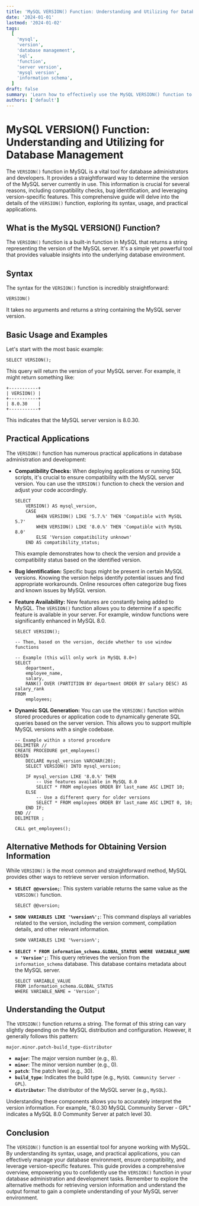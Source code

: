 ```yaml
---
title: 'MySQL VERSION() Function: Understanding and Utilizing for Database Management'
date: '2024-01-01'
lastmod: '2024-01-02'
tags:
  [
    'mysql',
    'version',
    'database management',
    'sql',
    'function',
    'server version',
    'mysql version',
    'information schema',
  ]
draft: false
summary: 'Learn how to effectively use the MySQL VERSION() function to retrieve and understand your MySQL server version. This comprehensive guide covers syntax, examples, and practical applications for database administration and compatibility checks.'
authors: ['default']
---
```


# MySQL VERSION() Function: Understanding and Utilizing for Database Management

The `VERSION()` function in MySQL is a vital tool for database administrators and developers. It provides a straightforward way to determine the version of the MySQL server currently in use. This information is crucial for several reasons, including compatibility checks, bug identification, and leveraging version-specific features. This comprehensive guide will delve into the details of the `VERSION()` function, exploring its syntax, usage, and practical applications.

## What is the MySQL VERSION() Function?

The `VERSION()` function is a built-in function in MySQL that returns a string representing the version of the MySQL server. It's a simple yet powerful tool that provides valuable insights into the underlying database environment.

## Syntax

The syntax for the `VERSION()` function is incredibly straightforward:

```plaintext
VERSION()
```

It takes no arguments and returns a string containing the MySQL server version.

## Basic Usage and Examples

Let's start with the most basic example:

```plaintext
SELECT VERSION();
```

This query will return the version of your MySQL server. For example, it might return something like:

```
+-----------+
| VERSION() |
+-----------+
| 8.0.30    |
+-----------+
```

This indicates that the MySQL server version is 8.0.30.

## Practical Applications

The `VERSION()` function has numerous practical applications in database administration and development:

- **Compatibility Checks:** When deploying applications or running SQL scripts, it's crucial to ensure compatibility with the MySQL server version. You can use the `VERSION()` function to check the version and adjust your code accordingly.

  ```plaintext
  SELECT
      VERSION() AS mysql_version,
      CASE
          WHEN VERSION() LIKE '5.7.%' THEN 'Compatible with MySQL 5.7'
          WHEN VERSION() LIKE '8.0.%' THEN 'Compatible with MySQL 8.0'
          ELSE 'Version compatibility unknown'
      END AS compatibility_status;
  ```

  This example demonstrates how to check the version and provide a compatibility status based on the identified version.

- **Bug Identification:** Specific bugs might be present in certain MySQL versions. Knowing the version helps identify potential issues and find appropriate workarounds. Online resources often categorize bug fixes and known issues by MySQL version.

- **Feature Availability:** New features are constantly being added to MySQL. The `VERSION()` function allows you to determine if a specific feature is available in your server. For example, window functions were significantly enhanced in MySQL 8.0.

  ```plaintext
  SELECT VERSION();

  -- Then, based on the version, decide whether to use window functions

  -- Example (this will only work in MySQL 8.0+)
  SELECT
      department,
      employee_name,
      salary,
      RANK() OVER (PARTITION BY department ORDER BY salary DESC) AS salary_rank
  FROM
      employees;
  ```

- **Dynamic SQL Generation:** You can use the `VERSION()` function within stored procedures or application code to dynamically generate SQL queries based on the server version. This allows you to support multiple MySQL versions with a single codebase.

  ```plaintext
  -- Example within a stored procedure
  DELIMITER //
  CREATE PROCEDURE get_employees()
  BEGIN
      DECLARE mysql_version VARCHAR(20);
      SELECT VERSION() INTO mysql_version;

      IF mysql_version LIKE '8.0.%' THEN
          -- Use features available in MySQL 8.0
          SELECT * FROM employees ORDER BY last_name ASC LIMIT 10;
      ELSE
          -- Use a different query for older versions
          SELECT * FROM employees ORDER BY last_name ASC LIMIT 0, 10;
      END IF;
  END //
  DELIMITER ;

  CALL get_employees();
  ```

## Alternative Methods for Obtaining Version Information

While `VERSION()` is the most common and straightforward method, MySQL provides other ways to retrieve server version information.

- **`SELECT @@version;`**: This system variable returns the same value as the `VERSION()` function.

  ```plaintext
  SELECT @@version;
  ```

- **`SHOW VARIABLES LIKE '%version%';`**: This command displays all variables related to the version, including the version comment, compilation details, and other relevant information.

  ```plaintext
  SHOW VARIABLES LIKE '%version%';
  ```

- **`SELECT * FROM information_schema.GLOBAL_STATUS WHERE VARIABLE_NAME = 'Version';`**: This query retrieves the version from the `information_schema` database. This database contains metadata about the MySQL server.

  ```plaintext
  SELECT VARIABLE_VALUE
  FROM information_schema.GLOBAL_STATUS
  WHERE VARIABLE_NAME = 'Version';
  ```

## Understanding the Output

The `VERSION()` function returns a string. The format of this string can vary slightly depending on the MySQL distribution and configuration. However, it generally follows this pattern:

`major.minor.patch-build_type-distributor`

- **`major`**: The major version number (e.g., 8).
- **`minor`**: The minor version number (e.g., 0).
- **`patch`**: The patch level (e.g., 30).
- **`build_type`**: Indicates the build type (e.g., `MySQL Community Server - GPL`).
- **`distributor`**: The distributor of the MySQL server (e.g., `MySQL`).

Understanding these components allows you to accurately interpret the version information. For example, "8.0.30 MySQL Community Server - GPL" indicates a MySQL 8.0 Community Server at patch level 30.

## Conclusion

The `VERSION()` function is an essential tool for anyone working with MySQL. By understanding its syntax, usage, and practical applications, you can effectively manage your database environment, ensure compatibility, and leverage version-specific features. This guide provides a comprehensive overview, empowering you to confidently use the `VERSION()` function in your database administration and development tasks. Remember to explore the alternative methods for retrieving version information and understand the output format to gain a complete understanding of your MySQL server environment.
